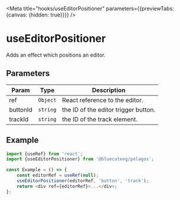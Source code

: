 <!-- DO NOT EDIT, generated from useEditorPositioner.js -->


<Meta title="hooks/useEditorPositioner" parameters={{previewTabs: {canvas: {hidden: true}}}} />

# useEditorPositioner

Adds an effect which positions an editor.

## Parameters

| Param    | Type     | Description                          |
| -------- | -------- | ------------------------------------ |
| ref      | `Object` | React reference to the editor.       |
| buttonId | `string` | the ID of the editor trigger button. |
| trackId  | `string` | the ID of the track element.         |

## Example

```js
import {useRef} from 'react';
import {useEditorPositioner} from '@bluecateng/pelagos';

const Example = () => {
	const editorRef = useRef(null);
	useEditorPositioner(editorRef, 'button', 'track');
	return <div ref={editorRef}>...</div>;
};
```
